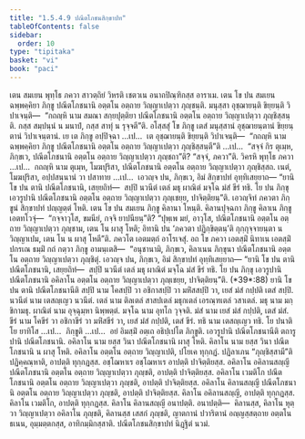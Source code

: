 ```yaml
---
title: "1.5.4.9 ปณีตโภชนสิกฺขาปท"
tableOfContents: false
sidebar:
  order: 10
type: "tipitaka"
basket: "vi"
book: "paci"
---
```



<DynamicBreadcrumb />

<Division number="257" book="paci">

<Paragraph number="824" book="paci">
เตน สมเยน พุทฺโธ ภควา สาวตฺถิยํ วิหรติ เชตวเน อนาถปิณฺฑิกสฺส อาราเม. เตน โข ปน สมเยน ฉพฺพคฺคิยา ภิกฺขู ปณีตโภชนานิ อตฺตโน อตฺถาย วิญฺญาเปตฺวา ภุญฺชนฺติ. มนุสฺสา อุชฺฌายนฺติ ขิยฺยนฺติ วิปาเจนฺติ—  “กถญฺหิ นาม สมณา สกฺยปุตฺติยา ปณีตโภชนานิ อตฺตโน อตฺถาย วิญฺญาเปตฺวา ภุญฺชิสฺสนฺติ. กสฺส สมฺปนฺนํ น มนาปํ, กสฺส สาทุํ น รุจฺจตี”ติ.
</Paragraph>

<Paragraph number="825" book="paci">
อโสฺสสุํ โข ภิกฺขู เตสํ มนุสฺสานํ อุชฺฌายนฺตานํ ขิยฺยนฺตานํ วิปาเจนฺตานํ. เย เต ภิกฺขู อปฺปิจฺฉา …เป…  เต อุชฺฌายนฺติ ขิยฺยนฺติ วิปาเจนฺติ—  “กถญฺหิ นาม ฉพฺพคฺคิยา ภิกฺขู ปณีตโภชนานิ อตฺตโน อตฺถาย วิญฺญาเปตฺวา ภุญฺชิสฺสนฺตี”ติ …เป…  “สจฺจํ กิร ตุเมฺห, ภิกฺขเว, ปณีตโภชนานิ อตฺตโน อตฺถาย วิญฺญาเปตฺวา ภุญฺชถา”ติ? “สจฺจํ, ภควา”ติ. วิครหิ พุทฺโธ ภควา …เป…  กถญฺหิ นาม ตุเมฺห, โมฆปุริสา, ปณีตโภชนานิ อตฺตโน อตฺถาย วิญฺญาเปตฺวา ภุญฺชิสฺสถ. เนตํ, โมฆปุริสา, อปฺปสนฺนานํ วา ปสาทาย …เป…  เอวญฺจ ปน, ภิกฺขเว, อิมํ สิกฺขาปทํ อุทฺทิเสยฺยาถ—
</Paragraph>

<Paragraph number="826" book="paci">
<Emphasis>“ยานิ โข ปน ตานิ ปณีตโภชนานิ, เสยฺยถิทํ—  สปฺปิ นวนีตํ เตลํ มธุ ผาณิตํ มจฺโฉ มํสํ ขีรํ ทธิ. โย ปน ภิกฺขุ เอวรูปานิ ปณีตโภชนานิ อตฺตโน อตฺถาย วิญฺญาเปตฺวา ภุญฺเชยฺย, ปาจิตฺติยนฺ”</Emphasis>ติ.
</Paragraph>

<Paragraph number="827" book="paci">
เอวญฺจิทํ ภควตา ภิกฺขูนํ สิกฺขาปทํ ปญฺญตฺตํ โหติ.
</Paragraph>

</Division>
<Division number="258" book="paci">

<Paragraph number="828" book="paci">
เตน โข ปน สมเยน ภิกฺขู คิลานา โหนฺติ. คิลานปุจฺฉกา ภิกฺขู คิลาเน ภิกฺขู เอตทโวจุํ—  “กจฺจาวุโส, ขมนียํ, กจฺจิ ยาปนียนฺ”ติ? “ปุพฺเพ มยํ, อาวุโส, ปณีตโภชนานิ อตฺตโน อตฺถาย วิญฺญาเปตฺวา ภุญฺชาม, เตน โน ผาสุ โหติ; อิทานิ ปน ‘ภควตา ปฏิกฺขิตฺตนฺ’ติ กุกฺกุจฺจายนฺตา น วิญฺญาเปม, เตน โน น ผาสุ โหตี”ติ. ภควโต เอตมตฺถํ อาโรเจสุํ. อถ โข ภควา เอตสฺมิํ นิทาเน เอตสฺมิํ ปกรเณ ธมฺมิํ กถํ กตฺวา ภิกฺขู อามนฺเตสิ—  “อนุชานามิ, ภิกฺขเว, คิลาเนน ภิกฺขุนา ปณีตโภชนานิ อตฺตโน อตฺถาย วิญฺญาเปตฺวา ภุญฺชิตุํ. เอวญฺจ ปน, ภิกฺขเว, อิมํ สิกฺขาปทํ อุทฺทิเสยฺยาถ—
</Paragraph>

</Division>
<Division number="259" book="paci">

<Paragraph number="829" book="paci">
<Emphasis>“ยานิ โข ปน ตานิ ปณีตโภชนานิ, เสยฺยถิทํ—  สปฺปิ นวนีตํ เตลํ มธุ ผาณิตํ มจฺโฉ มํสํ ขีรํ ทธิ. โย ปน ภิกฺขุ เอวรูปานิ ปณีตโภชนานิ อคิลาโน อตฺตโน อตฺถาย วิญฺญาเปตฺวา ภุญฺเชยฺย, ปาจิตฺติยนฺ”</Emphasis>ติ. (*39*:<Emphasis>88</Emphasis>)
</Paragraph>

</Division>
<Division number="260" book="paci">

<Paragraph number="830" book="paci">
<Emphasis>ยานิ โข ปน ตานิ ปณีตโภชนานี</Emphasis>ติ <Emphasis>สปฺปิ</Emphasis> นาม โคสปฺปิ วา อชิกาสปฺปิ วา มหิํสสปฺปิ วา, เยสํ มํสํ กปฺปติ เตสํ สปฺปิ.
</Paragraph>

<Paragraph number="831" book="paci">
<Emphasis>นวนีตํ</Emphasis> นาม เตสญฺเญว นวนีตํ.
</Paragraph>

<Paragraph number="832" book="paci">
<Emphasis>เตลํ</Emphasis> นาม ติลเตลํ สาสปเตลํ มธุกเตลํ เอรณฺฑเตลํ วสาเตลํ.
</Paragraph>

<Paragraph number="833" book="paci">
<Emphasis>มธุ</Emphasis> นาม มกฺขิกามธุ.
</Paragraph>

<Paragraph number="834" book="paci">
<Emphasis>ผาณิตํ</Emphasis> นาม อุจฺฉุมฺหา นิพฺพตฺตํ.
</Paragraph>

<Paragraph number="835" book="paci">
<Emphasis>มจฺโฉ</Emphasis> นาม อุทโก วุจฺจติ.
</Paragraph>

<Paragraph number="836" book="paci">
<Emphasis>มํสํ</Emphasis> นาม เยสํ มํสํ กปฺปติ, เตสํ มํสํ.
</Paragraph>

<Paragraph number="837" book="paci">
<Emphasis>ขีรํ</Emphasis> นาม โคขีรํ วา อชิกาขีรํ วา มหิํสขีรํ วา, เยสํ มํสํ กปฺปติ, เตสํ ขีรํ.
</Paragraph>

<Paragraph number="838" book="paci">
<Emphasis>ทธิ</Emphasis> นาม เตสญฺเญว ทธิ.
</Paragraph>

<Paragraph number="839" book="paci">
<Emphasis>โย ปนา</Emphasis>ติ โย ยาทิโส …เป…  <Emphasis>ภิกฺขู</Emphasis>ติ …เป…  อยํ อิมสฺมิํ อตฺเถ อธิปฺเปโต ภิกฺขูติ.
</Paragraph>

<Paragraph number="840" book="paci">
<Emphasis>เอวรูปานิ ปณีตโภชนานี</Emphasis>ติ ตถารูปานิ ปณีตโภชนานิ.
</Paragraph>

<Paragraph number="841" book="paci">
<Emphasis>อคิลาโน</Emphasis> นาม ยสฺส วินา ปณีตโภชนานิ ผาสุ โหติ.
</Paragraph>

<Paragraph number="842" book="paci">
<Emphasis>คิลาโน</Emphasis> นาม ยสฺส วินา ปณีตโภชนานิ น ผาสุ โหติ.
</Paragraph>

<Paragraph number="843" book="paci">
อคิลาโน อตฺตโน อตฺถาย วิญฺญาเปติ, ปโยเค ทุกฺกฏํ. ปฏิลาเภน “ภุญฺชิสฺสามี”ติ ปฏิคฺคณฺหาติ, อาปตฺติ ทุกฺกฏสฺส. อชฺโฌหาเร อชฺโฌหาเร อาปตฺติ ปาจิตฺติยสฺส.
</Paragraph>

</Division>
<Division number="261" book="paci">

<Paragraph number="844" book="paci">
อคิลาโน อคิลานสญฺญี ปณีตโภชนานิ อตฺตโน อตฺถาย วิญฺญาเปตฺวา ภุญฺชติ, อาปตฺติ ปาจิตฺติยสฺส. อคิลาโน เวมติโก ปณีตโภชนานิ อตฺตโน อตฺถาย วิญฺญาเปตฺวา ภุญฺชติ, อาปตฺติ ปาจิตฺติยสฺส. อคิลาโน คิลานสญฺญี ปณีตโภชนานิ อตฺตโน อตฺถาย วิญฺญาเปตฺวา ภุญฺชติ, อาปตฺติ ปาจิตฺติยสฺส.
</Paragraph>

<Paragraph number="845" book="paci">
คิลาโน อคิลานสญฺญี, อาปตฺติ ทุกฺกฏสฺส. คิลาโน เวมติโก, อาปตฺติ ทุกฺกฏสฺส. คิลาโน คิลานสญฺญี อนาปตฺติ.
</Paragraph>

</Division>
<Division number="262" book="paci">

<Paragraph number="846" book="paci">
อนาปตฺติ—  คิลานสฺส, คิลาโน หุตฺวา วิญฺญาเปตฺวา อคิลาโน ภุญฺชติ, คิลานสฺส เสสกํ ภุญฺชติ, ญาตกานํ ปวาริตานํ อญฺญสฺสตฺถาย อตฺตโน ธเนน, อุมฺมตฺตกสฺส, อาทิกมฺมิกสฺสาติ.

</Paragraph>
</Division>

<Paragraph number="847" type="center" book="paci">
ปณีตโภชนสิกฺขาปทํ นิฏฺฐิตํ นวมํ.
</Paragraph>